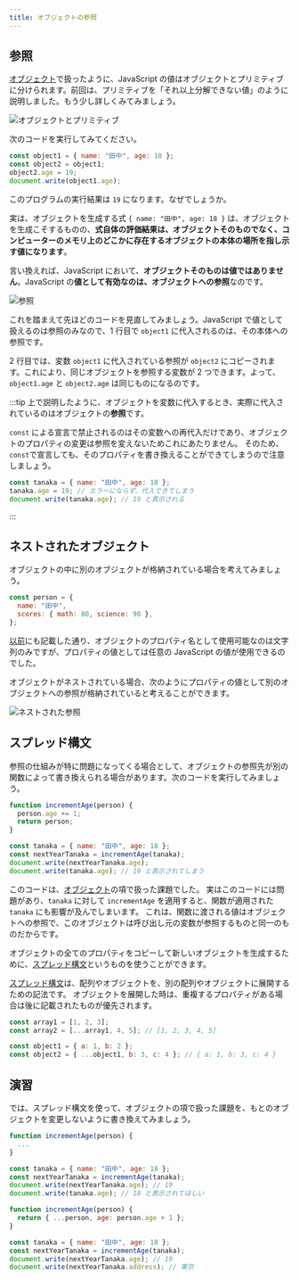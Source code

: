 ```yaml
---
title: オブジェクトの参照
---
```


## 参照

[オブジェクト](/docs/trial-session/object/)で扱ったように、JavaScript の値はオブジェクトとプリミティブに分けられます。前回は、プリミティブを「それ以上分解できない値」のように説明しました。もう少し詳しくみてみましょう。

![オブジェクトとプリミティブ](../../1-trial-session/11-object/value-types-with-object.drawio.svg)

次のコードを実行してみてください。

```javascript
const object1 = { name: "田中", age: 18 };
const object2 = object1;
object2.age = 19;
document.write(object1.age);
```

<ViewSource url={import.meta.url} path="_samples/reference" />

このプログラムの実行結果は `19` になります。なぜでしょうか。

実は、オブジェクトを生成する式 `{ name: "田中", age: 18 }` は、オブジェクトを生成こそするものの、**式自体の評価結果は、オブジェクトそのものでなく、コンピューターのメモリ上のどこかに存在するオブジェクトの本体の場所を指し示す値になります**。

言い換えれば、JavaScript において、**オブジェクトそのものは値ではありません**。JavaScript の**値として有効なのは、オブジェクトへの参照**なのです。

![参照](./reference.drawio.svg)

これを踏まえて先ほどのコードを見直してみましょう。JavaScript で値として扱えるのは参照のみなので、1 行目で `object1` に代入されるのは、その本体への参照です。

2 行目では、変数 `object1` に代入されている参照が `object2` にコピーされます。これにより、同じオブジェクトを参照する変数が 2 つできます。よって、`object1.age` と `object2.age` は同じものになるのです。

:::tip
上で説明したように、オブジェクトを変数に代入するとき、実際に代入されているのはオブジェクトの**参照**です。

`const` による宣言で禁止されるのはその変数への再代入だけであり、オブジェクトのプロパティの変更は参照を変えないためこれにあたりません。
そのため、`const`で宣言しても、そのプロパティを書き換えることができてしまうので注意しましょう。

```js
const tanaka = { name: "田中", age: 18 };
tanaka.age = 19; // エラーにならず、代入できてしまう
document.write(tanaka.age); // 19 と表示される
```

:::

## ネストされたオブジェクト

オブジェクトの中に別のオブジェクトが格納されている場合を考えてみましょう。

```javascript
const person = {
  name: "田中",
  scores: { math: 80, science: 90 },
};
```

[以前](/docs/trial-session/object/)にも記載した通り、オブジェクトのプロパティ名として使用可能なのは文字列のみですが、プロパティの値としては任意の JavaScript の値が使用できるのでした。

オブジェクトがネストされている場合、次のようにプロパティの値として別のオブジェクトへの参照が格納されていると考えることができます。

![ネストされた参照](./nested-reference.drawio.svg)

## スプレッド構文

参照の仕組みが特に問題になってくる場合として、オブジェクトの参照先が別の関数によって書き換えられる場合があります。次のコードを実行してみましょう。

```javascript
function incrementAge(person) {
  person.age += 1;
  return person;
}

const tanaka = { name: "田中", age: 18 };
const nextYearTanaka = incrementAge(tanaka);
document.write(nextYearTanaka.age);
document.write(tanaka.age); // 19 と表示されてしまう
```

<ViewSource url={import.meta.url} path="_samples/object-mutated-by-function" />

このコードは、[オブジェクト](/docs/trial-session/object/)の項で扱った課題でした。
実はこのコードには問題があり、`tanaka` に対して `incrementAge` を適用すると、関数が適用された `tanaka` にも影響が及んでしまいます。
これは、関数に渡される値はオブジェクトへの参照で、このオブジェクトは呼び出し元の変数が参照するものと同一のものだからです。

オブジェクトの全てのプロパティをコピーして新しいオブジェクトを生成するために、[スプレッド構文](https://developer.mozilla.org/ja/docs/Web/JavaScript/Reference/Operators/Spread_syntax)というものを使うことができます。

[スプレッド構文](https://developer.mozilla.org/ja/docs/Web/JavaScript/Reference/Operators/Spread_syntax)は、配列やオブジェクトを、別の配列やオブジェクトに展開するための記法です。
オブジェクトを展開した時は、重複するプロパティがある場合は後に記載されたものが優先されます。

```js
const array1 = [1, 2, 3];
const array2 = [...array1, 4, 5]; // [1, 2, 3, 4, 5]

const object1 = { a: 1, b: 2 };
const object2 = { ...object1, b: 3, c: 4 }; // { a: 1, b: 3, c: 4 }
```

## 演習

では、スプレッド構文を使って、オブジェクトの項で扱った課題を、もとのオブジェクトを変更しないように書き換えてみましょう。

```js
function incrementAge(person) {
  ...
}

const tanaka = { name: "田中", age: 18 };
const nextYearTanaka = incrementAge(tanaka);
document.write(nextYearTanaka.age); // 19
document.write(tanaka.age); // 18 と表示されてほしい
```

<Answer title="スプレッド構文">

```js
function incrementAge(person) {
  return { ...person, age: person.age + 1 };
}

const tanaka = { name: "田中", age: 18 };
const nextYearTanaka = incrementAge(tanaka);
document.write(nextYearTanaka.age); // 19
document.write(nextYearTanaka.address); // 東京
```

<ViewSource url={import.meta.url} path="_samples/answer-spread" />

</Answer>
